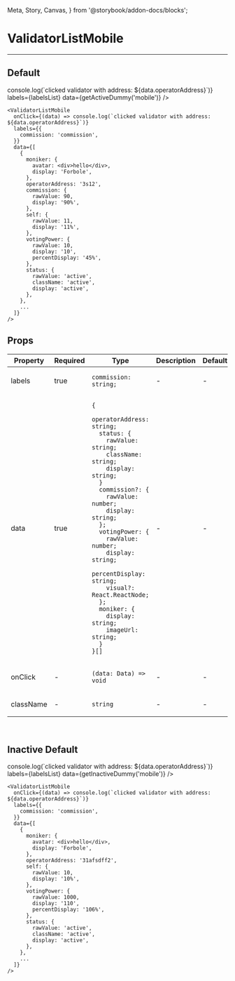   Meta, Story, Canvas,
} from '@storybook/addon-docs/blocks';

<Meta title="ValidatorListMobile" component={ValidatorListMobile}/>

# ValidatorListMobile

---

## Default
<Canvas>
  <Story name="Default">
    <ValidatorListMobile
      onClick={(data) => console.log(`clicked validator with address: ${data.operatorAddress}`)}
      labels={labelsList}
      data={getActiveDummy('mobile')}
    />
  </Story>
</Canvas>

```
<ValidatorListMobile
  onClick={(data) => console.log(`clicked validator with address: ${data.operatorAddress}`)}
  labels={{
    commission: 'commission',
  }}
  data={[
    {
      moniker: {
        avatar: <div>hello</div>,
        display: 'Forbole',
      },
      operatorAddress: '3s12',
      commission: {
        rawValue: 90,
        display: '90%',
      },
      self: {
        rawValue: 11,
        display: '11%',
      },
      votingPower: {
        rawValue: 10,
        display: '10',
        percentDisplay: '45%',
      },
      status: {
        rawValue: 'active',
        className: 'active',
        display: 'active',
      },
    },
    ...
  ]}
/>
```

## Props
<table>
<thead>
  <tr>
    <th>Property</th>
    <th>Required</th>
    <th>Type</th>
    <th>Description</th>
    <th>Default</th>
  </tr>
</thead>
<tbody>
  <tr>
    <td>labels</td>
    <td>true</td>
    <td>

```
commission: string;
```

  </td>
    <td>-</td>
    <td>-</td>
  </tr>

  <tr>
    <td>data</td>
    <td>true</td>
    <td>

```
{
  operatorAddress: string;
  status: {
    rawValue: string;
    className: string;
    display: string;
  }
  commission?: {
    rawValue: number;
    display: string;
  };
  votingPower: {
    rawValue: number;
    display: string;
    percentDisplay: string;
    visual?: React.ReactNode;
  };
  moniker: {
    display: string;
    imageUrl: string;
  }
}[]
```

  </td>
    <td>-</td>
    <td>-</td>
  </tr>

  <tr>
    <td>onClick</td>
    <td>-</td>
    <td>

`(data: Data) => void`

  </td>
    <td>-</td>
    <td>-</td>
  </tr>

  <tr>
    <td>className</td>
    <td>-</td>
    <td>

`string`

  </td>
    <td>-</td>
    <td>-</td>
  </tr>
  </tbody>
</table>
<br/>

## Inactive Default
<Canvas>
  <Story name="Inactive Default">
    <ValidatorListMobile
      onClick={(data) => console.log(`clicked validator with address: ${data.operatorAddress}`)}
      labels={labelsList}
      data={getInactiveDummy('mobile')}
    />
  </Story>
</Canvas>

```
<ValidatorListMobile
  onClick={(data) => console.log(`clicked validator with address: ${data.operatorAddress}`)}
  labels={{
    commission: 'commission',
  }}
  data={[
    {
      moniker: {
        avatar: <div>hello</div>,
        display: 'Forbole',
      },
      operatorAddress: '31afsdff2',
      self: {
        rawValue: 10,
        display: '10%',
      },
      votingPower: {
        rawValue: 1000,
        display: '110',
        percentDisplay: '106%',
      },
      status: {
        rawValue: 'active',
        className: 'active',
        display: 'active',
      },
    },
    ...
  ]}
/>
```
